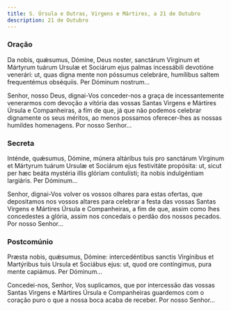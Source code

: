 ```yaml
---
title: S. Úrsula e Outras, Virgens e Mártires, a 21 de Outubro
description: 21 de Outubro
---
```


### Oração

<div class="side-by-side not-content">

Da nobis, quǽsumus, Dómine, Deus noster, sanctárum Vírginum et Mártyrum tuárum Ursulæ et Sociárum ejus palmas incessábili devotióne venerári: ut, quas digna mente non póssumus celebráre, humílibus saltem frequentémus obséquiis. Per Dóminum nostrum...

Senhor, nosso Deus, dignai-Vos conceder-nos a graça de incessantemente venerarmos com devoção a vitória das vossas Santas Virgens e Mártires Úrsula e Companheiras, a fim de que, já que não podemos celebrar dignamente os seus méritos, ao menos possamos oferecer-lhes as nossas humildes homenagens. Por nosso Senhor...

</div>

### Secreta

<div class="side-by-side not-content">

Inténde, quǽsumus, Dómine, múnera altáribus tuis pro sanctárum Virginum et Mártyrum tuárum Ursulæ et Sociárum ejus festivitáte propósita: ut, sicut per hæc beáta mystéria illis glóriam contulísti; ita nobis indulgéntiam largiáris. Per Dóminum...

Senhor, dignai-Vos volver os vossos olhares para estas ofertas, que depositamos nos vossos altares para celebrar a festa das vossas Santas Virgens e Mártires Úrsula e Companheiras, a fim de que, assim como lhes concedestes a glória, assim nos concedais o perdão dos nossos pecados. Por nosso Senhor...

</div>

### Postcomúnio

<div class="side-by-side not-content">

Præsta nobis, quǽsumus, Dómine: intercedéntibus sanctis Virgínibus et Martýribus tuis Ursula et Sociábus ejus: ut, quod ore contíngimus, pura mente capiámus. Per Dóminum...

Concedei-nos, Senhor, Vos suplicamos, que por intercessão das vossas Santas Virgens e Mártires Úrsula e Companheiras guardemos com o coração puro o que a nossa boca acaba de receber. Por nosso Senhor...

</div>

